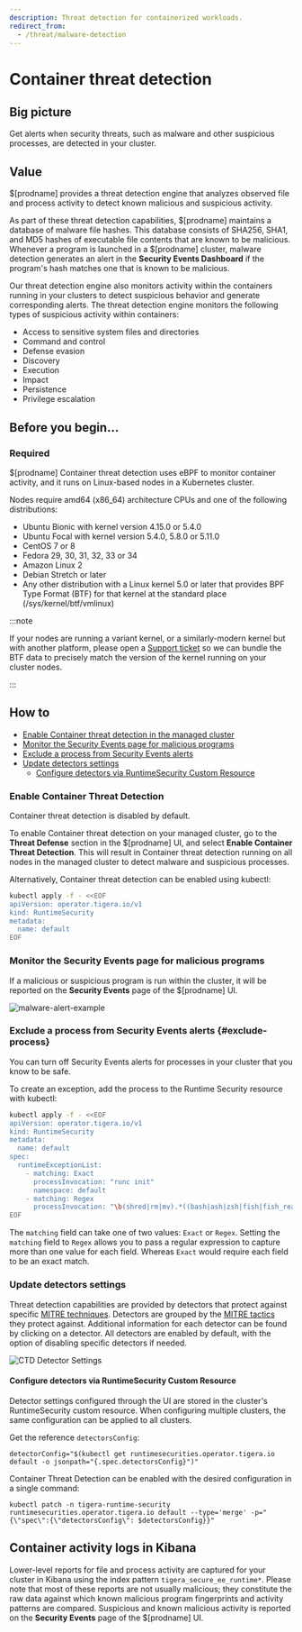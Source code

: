 ```yaml
---
description: Threat detection for containerized workloads.
redirect_from:
  - /threat/malware-detection
---
```


# Container threat detection

## Big picture

Get alerts when security threats, such as malware and other suspicious processes, are detected in your cluster.

## Value

$[prodname] provides a threat detection engine that analyzes observed file and process activity to detect known malicious and suspicious activity.

As part of these threat detection capabilities, $[prodname] maintains a database of malware file
hashes. This database consists of SHA256, SHA1, and MD5 hashes of executable file contents that are
known to be malicious. Whenever a program is launched in a $[prodname] cluster, malware
detection generates an alert in the **Security Events Dashboard** if the program's hash matches one that is known
to be malicious.

Our threat detection engine also monitors activity within the containers running in your clusters to detect suspicious behavior and generate corresponding alerts. The threat detection engine monitors the following types of suspicious activity within containers:

- Access to sensitive system files and directories
- Command and control
- Defense evasion
- Discovery
- Execution
- Impact
- Persistence
- Privilege escalation

## Before you begin...

### Required

$[prodname] Container threat detection uses eBPF to monitor container activity, and it runs on Linux-based
nodes in a Kubernetes cluster.

Nodes require amd64 (x86_64) architecture CPUs and one of the following distributions:

- Ubuntu Bionic with kernel version 4.15.0 or 5.4.0
- Ubuntu Focal with kernel version 5.4.0, 5.8.0 or 5.11.0
- CentOS 7 or 8
- Fedora 29, 30, 31, 32, 33 or 34
- Amazon Linux 2
- Debian Stretch or later
- Any other distribution with a Linux kernel 5.0 or later that provides BPF Type Format (BTF) for that kernel at the standard place (/sys/kernel/btf/vmlinux)

:::note

If your nodes are running a variant kernel, or a similarly-modern kernel but with another platform,
please open a [Support ticket](https://support.tigera.io/)
so we can bundle the BTF data to precisely match the version of the kernel running on your cluster nodes.

:::

## How to

- [Enable Container threat detection in the managed cluster](#enable-container-threat-detection)
- [Monitor the Security Events page for malicious programs](#monitor-alerts-page-for-malicious-programs)
- [Exclude a process from Security Events alerts](#exclude-a-process-from-Security-Events-alerts)
- [Update detectors settings](#update-detectors-settings)
  - [Configure detectors via RuntimeSecurity Custom Resource](#configure-detectors-via-runtimesecurity-custom-resource)

### Enable Container Threat Detection

Container threat detection is disabled by default.

To enable Container threat detection on your managed cluster, go to the **Threat Defense** section in the $[prodname] UI, and select **Enable Container Threat Detection**.
This will result in Container threat detection running on all nodes in the managed cluster to detect malware and suspicious processes.

Alternatively, Container threat detection can be enabled using kubectl:

```bash
kubectl apply -f - <<EOF
apiVersion: operator.tigera.io/v1
kind: RuntimeSecurity
metadata:
  name: default
EOF
```

### Monitor the Security Events page for malicious programs

If a malicious or suspicious program is run within the cluster, it will be reported on the **Security Events** page of the
$[prodname] UI.

![malware-alert-example](/img/calico-cloud/malware-alert-example.png)

### Exclude a process from Security Events alerts {#exclude-process}

You can turn off Security Events alerts for processes in your cluster that you know to be safe.

To create an exception, add the process to the Runtime Security resource with kubectl:

```bash title="Example RuntimeSecurity CR with exceptions"
kubectl apply -f - <<EOF
apiVersion: operator.tigera.io/v1
kind: RuntimeSecurity
metadata:
  name: default
spec:
  runtimeExceptionList:
    - matching: Exact
      processInvocation: "runc init"
      namespace: default
    - matching: Regex
      processInvocation: "\b(shred|rm|mv).*((bash|ash|zsh|fish|fish_read)_history|history)\b"
EOF
```

The `matching` field can take one of two values: `Exact` or `Regex`.
Setting the `matching` field to `Regex` allows you to pass a regular expression to capture more than one value for each field. Whereas `Exact` would require each field to be an exact match.

### Update detectors settings

Threat detection capabilities are provided by detectors that protect against specific [MITRE techniques](https://attack.mitre.org/techniques/enterprise/).
Detectors are grouped by the [MITRE tactics](https://attack.mitre.org/tactics/enterprise/) they protect against.
Additional information for each detector can be found by clicking on a detector.
All detectors are enabled by default, with the option of disabling specific detectors if needed.

![CTD Detector Settings](/img/calico-cloud/container-threat-detection-detector-settings.png)

#### Configure detectors via RuntimeSecurity Custom Resource

Detector settings configured through the UI are stored in the cluster's RuntimeSecurity custom resource.
When configuring multiple clusters, the same configuration can be applied to all clusters.

Get the reference `detectorsConfig`:

```
detectorConfig="$(kubectl get runtimesecurities.operator.tigera.io default -o jsonpath="{.spec.detectorsConfig}")"
```

Container Threat Detection can be enabled with the desired configuration in a single command:

```
kubectl patch -n tigera-runtime-security runtimesecurities.operator.tigera.io default --type='merge' -p="{\"spec\":{\"detectorsConfig\": $detectorsConfig}}"
```

## Container activity logs in Kibana

Lower-level reports for file and process activity are captured for your cluster in Kibana using the index pattern `tigera_secure_ee_runtime*`.
Please note that most of these reports are not usually malicious; they constitute the raw data against which known malicious program fingerprints and activity patterns are compared. Suspicious and known malicious activity is reported on the **Security Events** page of the $[prodname] UI.
